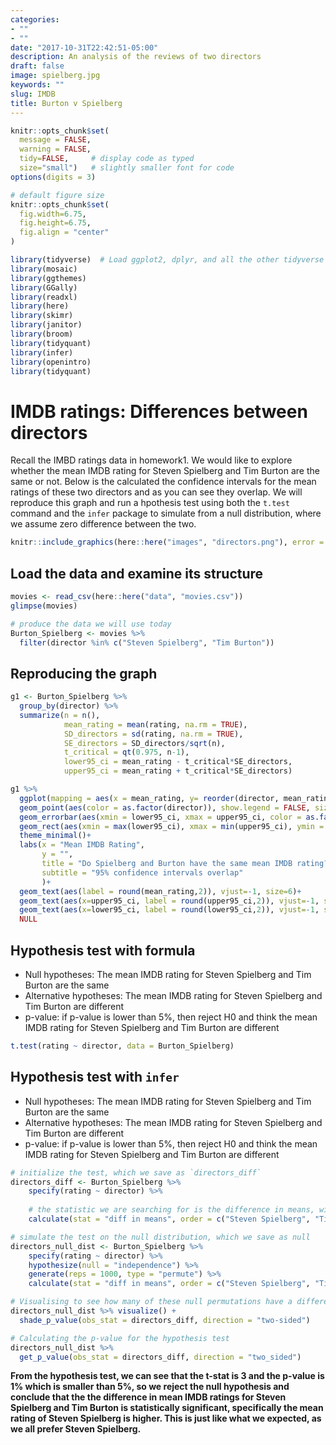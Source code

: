 ```yaml
---
categories:
- ""
- ""
date: "2017-10-31T22:42:51-05:00"
description: An analysis of the reviews of two directors
draft: false
image: spielberg.jpg
keywords: ""
slug: IMDB
title: Burton v Spielberg
---
```


```r
knitr::opts_chunk$set(
  message = FALSE, 
  warning = FALSE, 
  tidy=FALSE,     # display code as typed
  size="small")   # slightly smaller font for code
options(digits = 3)

# default figure size
knitr::opts_chunk$set(
  fig.width=6.75, 
  fig.height=6.75,
  fig.align = "center"
)
```


```r
library(tidyverse)  # Load ggplot2, dplyr, and all the other tidyverse packages
library(mosaic)
library(ggthemes)
library(GGally)
library(readxl)
library(here)
library(skimr)
library(janitor)
library(broom)
library(tidyquant)
library(infer)
library(openintro)
library(tidyquant)
```


# IMDB ratings: Differences between directors

Recall the IMBD ratings data in homework1. We would like to explore whether the mean IMDB rating for Steven Spielberg and Tim Burton are the same or not. Below is the calculated the confidence intervals for the mean ratings of these two directors and as you can see they overlap. We will reproduce this graph and run a hpothesis test using both the `t.test` command and the `infer` package to simulate from a null distribution, where we assume zero difference between the two.

```r
knitr::include_graphics(here::here("images", "directors.png"), error = FALSE)
```

## Load the data and examine its structure

```r
movies <- read_csv(here::here("data", "movies.csv"))
glimpse(movies)

# produce the data we will use today
Burton_Spielberg <- movies %>% 
  filter(director %in% c("Steven Spielberg", "Tim Burton"))

```

## Reproducing the graph

```r

g1 <- Burton_Spielberg %>% 
  group_by(director) %>% 
  summarize(n = n(), 
            mean_rating = mean(rating, na.rm = TRUE), 
            SD_directors = sd(rating, na.rm = TRUE),
            SE_directors = SD_directors/sqrt(n),
            t_critical = qt(0.975, n-1),
            lower95_ci = mean_rating - t_critical*SE_directors,
            upper95_ci = mean_rating + t_critical*SE_directors)

g1 %>% 
  ggplot(mapping = aes(x = mean_rating, y= reorder(director, mean_rating)))+
  geom_point(aes(color = as.factor(director)), show.legend = FALSE, size = 5) +
  geom_errorbar(aes(xmin = lower95_ci, xmax = upper95_ci, color = as.factor(director)), width = 0.1, show.legend = FALSE, size = 1.8) +
  geom_rect(aes(xmin = max(lower95_ci), xmax = min(upper95_ci), ymin = -Inf, ymax = Inf), alpha = 0.1, fill = "black") +
  theme_minimal()+
  labs(x = "Mean IMDB Rating",
       y = "",
       title = "Do Spielberg and Burton have the same mean IMDB rating?",
       subtitle = "95% confidence intervals overlap"
       )+
  geom_text(aes(label = round(mean_rating,2)), vjust=-1, size=6)+
  geom_text(aes(x=upper95_ci, label = round(upper95_ci,2)), vjust=-1, size=5)+
  geom_text(aes(x=lower95_ci, label = round(lower95_ci,2)), vjust=-1, size=5)+
  NULL


```

## Hypothesis test with formula

- Null hypotheses: The mean IMDB rating for Steven Spielberg and Tim Burton are the same
- Alternative hypotheses: The mean IMDB rating for Steven Spielberg and Tim Burton are different
- p-value: if p-value is lower than 5%, then reject H0 and think the mean IMDB rating for Steven Spielberg and Tim Burton are different

```r

t.test(rating ~ director, data = Burton_Spielberg)

```

## Hypothesis test with `infer`

- Null hypotheses: The mean IMDB rating for Steven Spielberg and Tim Burton are the same
- Alternative hypotheses: The mean IMDB rating for Steven Spielberg and Tim Burton are different
- p-value: if p-value is lower than 5%, then reject H0 and think the mean IMDB rating for Steven Spielberg and Tim Burton are different

```r

# initialize the test, which we save as `directors_diff`
directors_diff <- Burton_Spielberg %>%
    specify(rating ~ director) %>%
  
    # the statistic we are searching for is the difference in means, with the order being "Steven Spielberg", "Tim Burton"
    calculate(stat = "diff in means", order = c("Steven Spielberg", "Tim Burton"))

# simulate the test on the null distribution, which we save as null
directors_null_dist <- Burton_Spielberg %>%
    specify(rating ~ director) %>%
    hypothesize(null = "independence") %>%
    generate(reps = 1000, type = "permute") %>%
    calculate(stat = "diff in means", order = c("Steven Spielberg", "Tim Burton"))

# Visualising to see how many of these null permutations have a difference
directors_null_dist %>% visualize() +
  shade_p_value(obs_stat = directors_diff, direction = "two-sided")

# Calculating the p-value for the hypothesis test
directors_null_dist %>%
  get_p_value(obs_stat = directors_diff, direction = "two_sided")
```

**From the hypothesis test, we can see that the t-stat is 3 and the p-value is 1% which is smaller than 5%, so we reject the null hypothesis and conclude that the the difference in mean IMDB ratings for Steven Spielberg and Tim Burton is statistically significant, specifically the mean rating of Steven Spielberg is higher. This is just like what we expected, as we all prefer Steven Spielberg.**